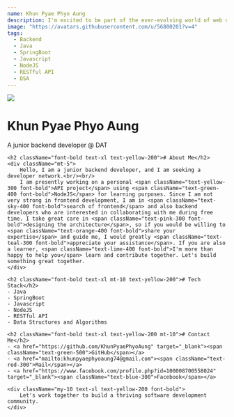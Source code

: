 ```yaml
---
name: Khun Pyae Phyo Aung
description: I'm excited to be part of the ever-evolving world of web development.
image: "https://avatars.githubusercontent.com/u/56800201?v=4" 
tags:
  - Backend
  - Java
  - SpringBoot
  - Javascript
  - NodeJS
  - RESTful API
  - DSA
---
```


<div className="h-28 w-28 rounded-full overflow-hidden mx-auto">
  <img src="https://avatars.githubusercontent.com/u/56800201?v=4" />
</div>

<h1 className="text-center mt-3">
  <span className="font-bold text-2xl text-blue-200">Khun Pyae Phyo Aung</span>
</h1>

<p className="text-center mt-2">A junior backend developer @ DAT</p>

<div className="container max-w-[720px] mx-auto mt-10">

    <h2 className="font-bold text-xl text-yellow-200"># About Me</h2>
    <div className="mt-5">
        Hello, I am a junior backend developer, and I am seeking a developer network.<br/><br/>
        I am presently working on a personal <span className="text-yellow-300 font-bold">API project</span> using <span className="text-green-400 font-bold">NodeJS</span> for learning purposes. Since I am not very strong in frontend development, I am in <span className="text-sky-400 font-bold">search of frontend</span> and also backend developers who are interested in collaborating with me during free time. I take great care in <span className="text-pink-300 font-bold">designing the architecture</span>, so if you would be willing to <span className="text-orange-400 font-bold">share your expertise</span> and guide me, I would greatly <span className="text-teal-300 font-bold">appreciate your assistance</span>. If you are also a learner, <span className="text-lime-400 font-bold">I'm more than happy to help you</span> learn and contribute together. Let's build something great together.
    </div>

    <h2 className="font-bold text-xl mt-10 text-yellow-200"># Tech Stack</h2>
    - Java
    - SpringBoot
    - Javascript
    - NodeJS
    - RESTful API
    - Data Structures and Algorithms

    <h2 className="font-bold text-xl text-yellow-200 mt-10"># Contact Me</h2>
    - <a href="https://github.com/KhunPyaePhyoAung" target="_blank"><span className="text-green-500">GitHub</span></a>
    - <a href="mailto:khunpyaephyoaung74@gmail.com"><span className="text-red-300">Mail</span></a>
    - <a href="https://www.facebook.com/profile.php?id=100008700558024" target="_blank"><span className="text-blue-300">Facebook</span></a>

    <div className="my-10 text-xl text-yellow-200 font-bold">
        Let's work together to build a thriving software development community.
    </div>

</div>